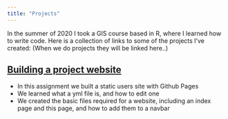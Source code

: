 ```yaml
---
title: "Projects"
---
```


In the summer of 2020 I took a GIS course based in R, where I learned how to write code. Here is a collection of links to some of the projects I've created: 
(When we do projects they will be linked here..)

## [Building a project website]()

- In this assignment we built a static users site with Github Pages 
- We learned what a yml file is, and how to edit one
- We created the basic files required for a website, including an index page and this page, and how to add them to a navbar
